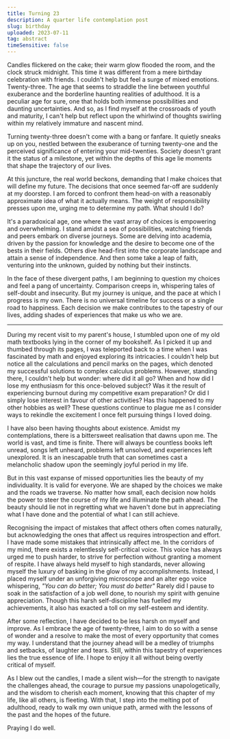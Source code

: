 ```yaml
---
title: Turning 23
description: A quarter life contemplation post
slug: birthday
uploaded: 2023-07-11
tag: abstract
timeSensitive: false
---
```



Candles flickered on the cake; their warm glow flooded the room, and the clock struck midnight. This time it was different from a mere birthday celebration with friends. I couldn't help but feel a surge of mixed emotions. Twenty-three. The age that seems to straddle the line between youthful exuberance and the borderline haunting realities of adulthood. It is a peculiar age for sure, one that holds both immense possibilities and daunting uncertainties. And so, as I find myself at the crossroads of youth and maturity, I can't help but reflect upon the whirlwind of thoughts swirling within my relatively immature and nascent mind.

Turning twenty-three doesn't come with a bang or fanfare. It quietly sneaks up on you, nestled between the exuberance of turning twenty-one and the perceived significance of entering your mid-twenties. Society doesn't grant it the status of a milestone, yet within the depths of this age lie moments that shape the trajectory of our lives.

At this juncture, the real world beckons, demanding that I make choices that will define my future. The decisions that once seemed far-off are suddenly at my doorstep. I am forced to confront them head-on with a reasonably approximate idea of what it actually means. The weight of responsibility presses upon me, urging me to determine my path. What should I do?

It's a paradoxical age, one where the vast array of choices is empowering and overwhelming. I stand amidst a sea of possibilities, watching friends and peers embark on diverse journeys. Some are delving into academia, driven by the passion for knowledge and the desire to become one of the bests in their fields. Others dive head-first into the corporate landscape and attain a sense of independence. And then some take a leap of faith, venturing into the unknown, guided by nothing but their instincts.

In the face of these divergent paths, I am beginning to question my choices and feel a pang of uncertainty. Comparison creeps in, whispering tales of self-doubt and insecurity. But my journey is unique, and the pace at which I progress is my own. There is no universal timeline for success or a single road to happiness. Each decision we make contributes to the tapestry of our lives, adding shades of experiences that make us who we are.

---

During my recent visit to my parent's house, I stumbled upon one of my old math textbooks lying in the corner of my bookshelf. As I picked it up and thumbed through its pages, I was teleported back to a time when I was fascinated by math and enjoyed exploring its intricacies. I couldn't help but notice all the calculations and pencil marks on the pages, which denoted my successful solutions to complex calculus problems. However, standing there, I couldn't help but wonder: where did it all go? When and how did I lose my enthusiasm for this once-beloved subject? Was it the result of experiencing burnout during my competitive exam preparation? Or did I simply lose interest in favour of other activities? Has this happened to my other hobbies as well? These questions continue to plague me as I consider ways to rekindle the excitement I once felt pursuing things I loved doing.

<Tweet id='1675039428610502656' caption='A not so pleasant flashback afterall' />

I have also been having thoughts about existence. Amidst my contemplations, there is a bittersweet realisation that dawns upon me. The world is vast, and time is finite. There will always be countless books left unread, songs left unheard, problems left unsolved, and experiences left unexplored. It is an inescapable truth that can sometimes cast a melancholic shadow upon the seemingly joyful period in my life.

But in this vast expanse of missed opportunities lies the beauty of my individuality. It is valid for everyone. We are shaped by the choices we make and the roads we traverse. No matter how small, each decision now holds the power to steer the course of my life and illuminate the path ahead. The beauty should lie not in regretting what we haven't done but in appreciating what I have done and the potential of what I can still achieve.

Recognising the impact of mistakes that affect others often comes naturally, but acknowledging the ones that affect us requires introspection and effort. I have made some mistakes that intrinsically affect me. In the corridors of my mind, there exists a relentlessly self-critical voice. This voice has always urged me to push harder, to strive for perfection without granting a moment of respite. I have always held myself to high standards, never allowing myself the luxury of basking in the glow of my accomplishments. Instead, I placed myself under an unforgiving microscope and an alter ego voice whispering, _"You can do better; You must do better"_ Rarely did I pause to soak in the satisfaction of a job well done, to nourish my spirit with genuine appreciation. Though this harsh self-discipline has fuelled my achievements, it also has exacted a toll on my self-esteem and identity.

After some reflection, I have decided to be less harsh on myself and improve. As I embrace the age of twenty-three, I aim to do so with a sense of wonder and a resolve to make the most of every opportunity that comes my way. I understand that the journey ahead will be a medley of triumphs and setbacks, of laughter and tears. Still, within this tapestry of experiences lies the true essence of life. I hope to enjoy it all without being overtly critical of myself.

As I blew out the candles, I made a silent wish—for the strength to navigate the challenges ahead, the courage to pursue my passions unapologetically, and the wisdom to cherish each moment, knowing that this chapter of my life, like all others, is fleeting. With that, I step into the melting pot of adulthood, ready to walk my own unique path, armed with the lessons of the past and the hopes of the future.

Praying I do well.
